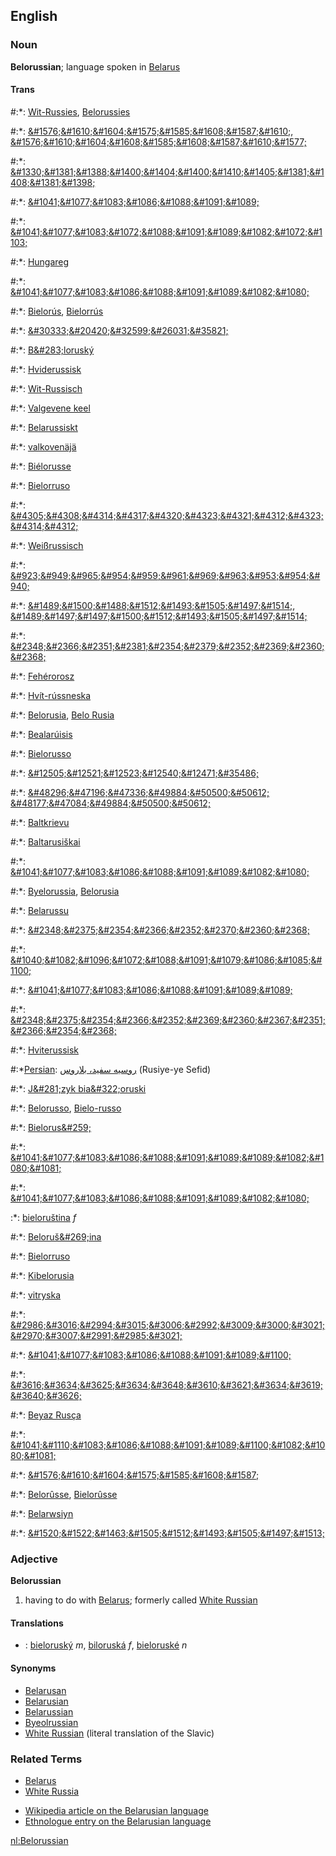 ==English==
===Noun===
'''Belorussian'''; language spoken in [[Belarus]]

====Trans====
#:*{{af}}: [[Wit-Russies]], [[Belorussies]]
#:*{{ar}}: [[&#1576;&#1610;&#1604;&#1575;&#1585;&#1608;&#1587;&#1610;]], [[&#1576;&#1610;&#1604;&#1608;&#1585;&#1608;&#1587;&#1610;&#1577;]]
#:*{{hy}}: [[&#1330;&#1381;&#1388;&#1400;&#1404;&#1400;&#1410;&#1405;&#1381;&#1408;&#1381;&#1398;]]
#:*{{az}}: [[&#1041;&#1077;&#1083;&#1086;&#1088;&#1091;&#1089;]]
#:*{{be}}: [[&#1041;&#1077;&#1083;&#1072;&#1088;&#1091;&#1089;&#1082;&#1072;&#1103;]]
#:*{{br}}: [[Hungareg]]
#:*{{bg}}: [[&#1041;&#1077;&#1083;&#1086;&#1088;&#1091;&#1089;&#1082;&#1080;]]
#:*{{ca}}: [[Bielorús]], [[Bielorrús]]
#:*{{zh}}: [[&#30333;&#20420;&#32599;&#26031;&#35821;]]
#:*{{cs}}: [[B&#283;loruský]]
#:*{{da}}: [[Hviderussisk]]
#:*{{nl}}: [[Wit-Russisch]]
#:*{{et}}: [[Valgevene keel]]
#:*{{fo}}: [[Belarussiskt]]
#:*{{fi}}: [[valkovenäjä]]
#:*{{fr}}: [[Biélorusse]]
#:*{{ga}}: [[Bielorruso]]
#:*{{ka}}: [[&#4305;&#4308;&#4314;&#4317;&#4320;&#4323;&#4321;&#4312;&#4323;&#4314;&#4312;]]
#:*{{de}}: [[Weißrussisch]]
#:*{{el}}: [[&#923;&#949;&#965;&#954;&#959;&#961;&#969;&#963;&#953;&#954;&#940;]]
#:*{{he}}: [[&#1489;&#1500;&#1488;&#1512;&#1493;&#1505;&#1497;&#1514;]], [[&#1489;&#1497;&#1497;&#1500;&#1512;&#1493;&#1505;&#1497;&#1514;]]
#:*{{hi}}: [[&#2348;&#2366;&#2351;&#2381;&#2354;&#2379;&#2352;&#2369;&#2360;&#2368;]]
#:*{{hu}}: [[Fehérorosz]]
#:*{{is}}: [[Hvít-rússneska]]
#:*{{id}}: [[Belorusia]], [[Belo Rusia]]
#:*{{ga}}: [[Bealarúisis]]
#:*{{it}}: [[Bielorusso]]
#:*{{ja}}: [[&#12505;&#12521;&#12523;&#12540;&#12471;&#35486;]]
#:*{{ko}}: [[&#48296;&#47196;&#47336;&#49884;&#50500;&#50612;]] [[&#48177;&#47084;&#49884;&#50500;&#50612;]]
#:*{{lv}}: [[Baltkrievu]]
#:*{{lt}}: [[Baltarusiškai]]
#:*{{mk}}: [[&#1041;&#1077;&#1083;&#1086;&#1088;&#1091;&#1089;&#1082;&#1080;]]
#:*{{ms}}: [[Byelorussia]], [[Belorusia]]
#:*{{mt}}: [[Belarussu]]
#:*{{mr}}: [[&#2348;&#2375;&#2354;&#2366;&#2352;&#2370;&#2360;&#2368;]]
#:*{{mdf}}: [[&#1040;&#1082;&#1096;&#1072;&#1088;&#1091;&#1079;&#1086;&#1085;&#1100;]]
#:*{{mn}}: [[&#1041;&#1077;&#1083;&#1086;&#1088;&#1091;&#1089;&#1089;]]
#:*{{ne}}: [[&#2348;&#2375;&#2354;&#2366;&#2352;&#2369;&#2360;&#2367;&#2351;&#2366;&#2354;&#2368;]]
#:*{{no}}: [[Hviterussisk]]
#:*[[Persian]]: [[روسيه سفيد، بلاروس]] (Rusiye-ye Sefid)
#:*{{pl}}: [[J&#281;zyk bia&#322;oruski]]
#:*{{pt}}: [[Belorusso]], [[Bielo-russo]]
#:*{{ro}}: [[Bielorus&#259;]]
#:*{{ru}}: [[&#1041;&#1077;&#1083;&#1086;&#1088;&#1091;&#1089;&#1089;&#1082;&#1080;&#1081;]]
#:*{{sr}}: [[&#1041;&#1077;&#1083;&#1086;&#1088;&#1091;&#1089;&#1082;&#1080;]]
:*{{sk}}: [[bieloruština]] ''f''
#:*{{sl}}: [[Beloruš&#269;ina]]
#:*{{es}}: [[Bielorruso]]
#:*{{sw}}: [[Kibelorusia]]
#:*{{sv}}: [[vitryska]]
#:*{{ta}}: [[&#2986;&#3016;&#2994;&#3015;&#3006;&#2992;&#3009;&#3000;&#3021;&#2970;&#3007;&#2991;&#2985;&#3021;]]
#:*{{tt}}: [[&#1041;&#1077;&#1083;&#1086;&#1088;&#1091;&#1089;&#1100;]]
#:*{{th}}: [[&#3616;&#3634;&#3625;&#3634;&#3648;&#3610;&#3621;&#3634;&#3619;&#3640;&#3626;]]
#:*{{tr}}: [[Beyaz Rusça]]
#:*{{uk}}: [[&#1041;&#1110;&#1083;&#1086;&#1088;&#1091;&#1089;&#1100;&#1082;&#1080;&#1081;]]
#:*{{ur}}: [[&#1576;&#1610;&#1604;&#1575;&#1585;&#1608;&#1587;]]
#:*{{wa}}: [[Belorûsse]], [[Bielorûsse]] 
#:*{{cy}}: [[Belarwsiyn]]
#:*{{yi}}: [[&#1520;&#1522;&#1463;&#1505;&#1512;&#1493;&#1505;&#1497;&#1513;]]

===Adjective===
'''Belorussian'''

# having to do with [[Belarus]]; formerly called [[White Russian]]

====Translations====
*{{sk}}: [[bieloruský]] ''m'', [[biloruská]] ''f'', [[bieloruské]] ''n''

====Synonyms====
*[[Belarusan]]
*[[Belarusian]]
*[[Belarussian]]
*[[Byeolrussian]]
*[[White Russian]] (literal translation of the Slavic)

===Related Terms===
*[[Belarus]]
*[[White Russia]]

*[[w:Belarusian_language|Wikipedia article on the Belarusian language]]
*[http://www.ethnologue.com/show_language.asp?code=RUW Ethnologue entry on the Belarusian language]

[[nl:Belorussian]]